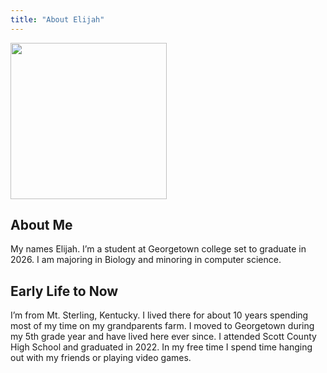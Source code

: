 ```yaml
---
title: "About Elijah"
---
```


<img src= "/images/IMG_2648.jpg"
style="float: center; margin 3px 0px 3px 12px;"
width= 250>

## About Me
My names Elijah. I'm a student at Georgetown college set to graduate in 2026. I am majoring in Biology and minoring in computer science.

## Early Life to Now
I'm from Mt. Sterling, Kentucky. I lived there for about 10 years spending most of my time on my grandparents farm. I moved to Georgetown during my 5th grade year and have lived here ever since. I attended Scott County High School and graduated in 2022. In my free time I spend time hanging out with my friends or playing video games. 




